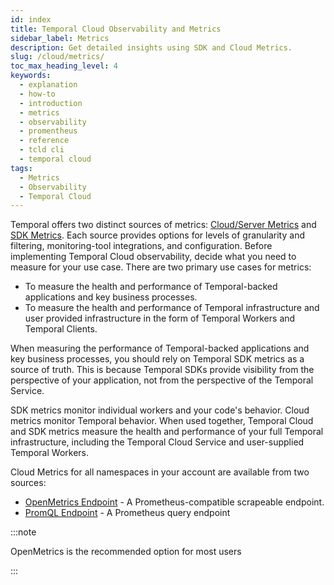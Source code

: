 ```yaml
---
id: index
title: Temporal Cloud Observability and Metrics
sidebar_label: Metrics
description: Get detailed insights using SDK and Cloud Metrics.
slug: /cloud/metrics/
toc_max_heading_level: 4
keywords:
  - explanation
  - how-to
  - introduction
  - metrics
  - observability
  - promentheus
  - reference
  - tcld cli
  - temporal cloud
tags:
  - Metrics
  - Observability
  - Temporal Cloud
---
```


Temporal offers two distinct sources of metrics: [Cloud/Server Metrics](/production-deployment/cloud/metrics/reference) and [SDK Metrics](/references/sdk-metrics).
Each source provides options for levels of granularity and filtering, monitoring-tool integrations, and configuration.
Before implementing Temporal Cloud observability, decide what you need to measure for your use case. There are two primary use cases for metrics:

- To measure the health and performance of Temporal-backed applications and key business processes.
- To measure the health and performance of Temporal infrastructure and user provided infrastructure in the form of Temporal Workers and Temporal Clients.

When measuring the performance of Temporal-backed applications and key business processes, you should rely on Temporal SDK metrics as a source of truth.
This is because Temporal SDKs provide visibility from the perspective of your application, not from the perspective of the Temporal Service.

SDK metrics monitor individual workers and your code's behavior.
Cloud metrics monitor Temporal behavior.
When used together, Temporal Cloud and SDK metrics measure the health and performance of your full Temporal infrastructure, including the Temporal Cloud Service and user-supplied Temporal Workers.

Cloud Metrics for all namespaces in your account are available from two sources:

- [OpenMetrics Endpoint](/cloud/metrics/openmetrics) - A Prometheus-compatible scrapeable endpoint.
- [PromQL Endpoint](/cloud/metrics/promql) - A Prometheus query endpoint 

:::note

OpenMetrics is the recommended option for most users

:::
